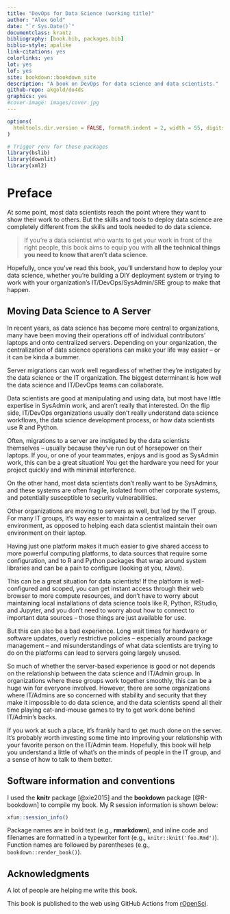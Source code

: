```yaml
--- 
title: "DevOps for Data Science (working title)"
author: "Alex Gold"
date: "`r Sys.Date()`"
documentclass: krantz
bibliography: [book.bib, packages.bib]
biblio-style: apalike
link-citations: yes
colorlinks: yes
lot: yes
lof: yes
site: bookdown::bookdown_site
description: "A book on DevOps for data science and data scientists."
github-repo: akgold/do4ds
graphics: yes
#cover-image: images/cover.jpg
---
```


```r
options(
  htmltools.dir.version = FALSE, formatR.indent = 2, width = 55, digits = 4
)

# Trigger renv for these packages
library(bslib)
library(downlit)
library(xml2)
```

# Preface {-}

At some point, most data scientists reach the point where they want to show their work to others. But the skills and tools to deploy data science are  completely different from the skills and tools needed to do data science.

> If you're a data scientist who wants to get your work in front of the right people, this book aims to equip you with **all the technical things you need to know that aren't data science.**

Hopefully, once you've read this book, you'll understand how to deploy your data science, whether you're building a DIY deployment system or trying to work with your organization's IT/DevOps/SysAdmin/SRE group to make that happen.

## Moving Data Science to A Server

In recent years, as data science has become more central to organizations, many have been moving their operations off of individual contributors' laptops and onto centralized servers. Depending on your organization, the centralization of data science operations can make your life way easier – or it can be kinda a bummer.

Server migrations can work well regardless of whether they're instigated by the data science or the IT organization. The biggest determinant is how well the data science and IT/DevOps teams can collaborate.

Data scientists are good at manipulating and using data, but most have little expertise in SysAdmin work, and aren't really that interested. On the flip side, IT/DevOps organizations usually don't really understand data science workflows, the data science development process, or how data scientists use R and Python. 

Often, migrations to a server are instigated by the data scientists themselves – usually because they've run out of horsepower on their laptops. If you, or one of your teammates, enjoys and is good as SysAdmin work, this can be a great situation! You get the hardware you need for your project quickly and with minimal interference.

On the other hand, most data scientists don't really want to be SysAdmins, and these systems are often fragile, isolated from other corporate systems, and potentially susceptible to security vulnerabilities. 

Other organizations are moving to servers as well, but led by the IT group. For many IT groups, it's way easier to maintain a centralized server environment, as opposed to helping each data scientist maintain their own environment on their laptop.

Having just one platform makes it much easier to give shared access to more powerful computing platforms, to data sources that require some configuration, and to R and Python packages that wrap around system libraries and can be a pain to configure (looking at you, rJava).

This can be a great situation for data scientists! If the platform is well-configured and scoped, you can get instant access through their web browser to more compute resources, and don't have to worry about maintaining local installations of data science tools like R, Python, RStudio, and Jupyter, and you don't need to worry about how to connect to important data sources – those things are just available for use.

But this can also be a bad experience. Long wait times for hardware or software updates, overly restrictive policies – especially around package management – and misunderstandings of what data scientists are trying to do on the platforms can lead to servers going largely unused.

So much of whether the server-based experience is good or not depends on the relationship between the data science and IT/Admin group. In organizations where these groups work together smoothly, this can be a huge win for everyone involved. However, there are some organizations where IT/Admins are so concerned with stability and security that they make it impossible to do data science, and the data scientists spend all their time playing cat-and-mouse games to try to get work done behind IT/Admin's backs.

If you work at such a place, it's frankly hard to get much done on the server. It's probably worth investing some time into improving your relationship with your favorite person on the IT/Admin team. Hopefully, this book will help you understand a little of what's on the minds of people in the IT group, and a sense of how to talk to them better.

## Software information and conventions {-}

I used the **knitr**\index{knitr} package [@xie2015] and the **bookdown**\index{bookdown} package [@R-bookdown] to compile my book. My R session information is shown below:

```r
xfun::session_info()
```

Package names are in bold text (e.g., **rmarkdown**), and inline code and filenames are formatted in a typewriter font (e.g., `knitr::knit('foo.Rmd')`). Function names are followed by parentheses (e.g., `bookdown::render_book()`).

## Acknowledgments {-}

A lot of people are helping me write this book.

This book is published to the web using GitHub Actions from [rOpenSci](https://github.com/orchid00/actions_sandbox).
